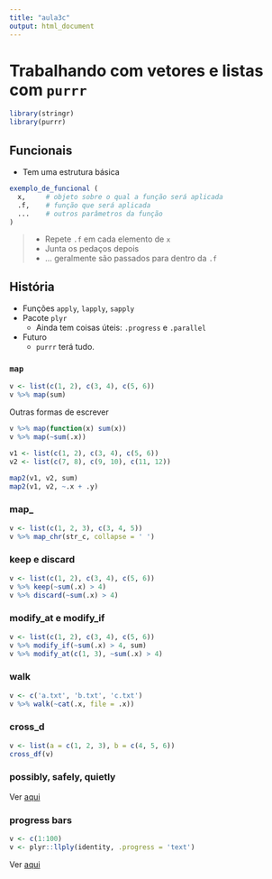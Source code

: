 ```yaml
---
title: "aula3c"
output: html_document
---
```


# Trabalhando com vetores e listas com `purrr`

```r
library(stringr)
library(purrr)
```

## Funcionais

- Tem uma estrutura básica

```r
exemplo_de_funcional (
  x,     # objeto sobre o qual a função será aplicada
  .f,    # função que será aplicada
  ...    # outros parâmetros da função
)
```

>- Repete `.f` em cada elemento de `x`
>- Junta os pedaços depois
>- ... geralmente são passados para dentro da `.f`

## História

- Funções `apply`, `lapply`, `sapply`
- Pacote `plyr`
    - Ainda tem coisas úteis: `.progress` e `.parallel`
- Futuro
    - `purrr` terá tudo.

### `map`

```r
v <- list(c(1, 2), c(3, 4), c(5, 6))
v %>% map(sum)
```

Outras formas de escrever

```r
v %>% map(function(x) sum(x))
v %>% map(~sum(.x))
```

```r
v1 <- list(c(1, 2), c(3, 4), c(5, 6))
v2 <- list(c(7, 8), c(9, 10), c(11, 12))

map2(v1, v2, sum)
map2(v1, v2, ~.x + .y)
```

### map_<type>

```r
v <- list(c(1, 2, 3), c(3, 4, 5))
v %>% map_chr(str_c, collapse = ' ')
```

### keep e discard

```r
v <- list(c(1, 2), c(3, 4), c(5, 6))
v %>% keep(~sum(.x) > 4)
v %>% discard(~sum(.x) > 4)
```

### modify_at e modify_if

```r
v <- list(c(1, 2), c(3, 4), c(5, 6))
v %>% modify_if(~sum(.x) > 4, sum)
v %>% modify_at(c(1, 3), ~sum(.x) > 4)
```

### walk

```r
v <- c('a.txt', 'b.txt', 'c.txt')
v %>% walk(~cat(.x, file = .x))
```

### cross_d

```r
v <- list(a = c(1, 2, 3), b = c(4, 5, 6))
cross_df(v)
```

### possibly, safely, quietly

Ver [aqui](http://curso-r.com/blog/2017/04/20/2017-04-09-try/)

### progress bars

```r
v <- c(1:100)
v <- plyr::llply(identity, .progress = 'text')
```

Ver [aqui](http://curso-r.com/blog/2017/04/10/2017-04-08-progress/)
